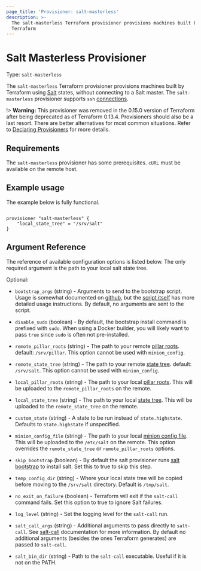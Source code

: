 ```yaml
---
page_title: 'Provisioner: salt-masterless'
description: >-
  The salt-masterless Terraform provisioner provisions machines built by
  Terraform
---
```


# Salt Masterless Provisioner

Type: `salt-masterless`

The `salt-masterless` Terraform provisioner provisions machines built by Terraform
using [Salt](http://saltstack.com/) states, without connecting to a Salt master. The `salt-masterless` provisioner supports `ssh` [connections](/language/resources/provisioners/connection).

!> **Warning:** This provisioner was removed in the 0.15.0 version of Terraform after being deprecated as of Terraform 0.13.4. Provisioners should also be a last resort. There are better alternatives for most common situations. Refer to
[Declaring Provisioners](/language/resources/provisioners/syntax) for more details.

## Requirements

The `salt-masterless` provisioner has some prerequisites. `cURL` must be available on the remote host.

## Example usage

The example below is fully functional.

```hcl

provisioner "salt-masterless" {
    "local_state_tree" = "/srv/salt"
}
```

## Argument Reference

The reference of available configuration options is listed below. The only
required argument is the path to your local salt state tree.

Optional:

- `bootstrap_args` (string) - Arguments to send to the bootstrap script. Usage
  is somewhat documented on
  [github](https://github.com/saltstack/salt-bootstrap), but the [script
  itself](https://github.com/saltstack/salt-bootstrap/blob/develop/bootstrap-salt.sh)
  has more detailed usage instructions. By default, no arguments are sent to
  the script.

- `disable_sudo` (boolean) - By default, the bootstrap install command is prefixed with `sudo`. When using a
  Docker builder, you will likely want to pass `true` since `sudo` is often not pre-installed.

- `remote_pillar_roots` (string) - The path to your remote [pillar
  roots](http://docs.saltstack.com/ref/configuration/master.html#pillar-configuration).
  default: `/srv/pillar`. This option cannot be used with `minion_config`.

- `remote_state_tree` (string) - The path to your remote [state
  tree](http://docs.saltstack.com/ref/states/highstate.html#the-salt-state-tree).
  default: `/srv/salt`. This option cannot be used with `minion_config`.

- `local_pillar_roots` (string) - The path to your local [pillar
  roots](http://docs.saltstack.com/ref/configuration/master.html#pillar-configuration).
  This will be uploaded to the `remote_pillar_roots` on the remote.

- `local_state_tree` (string) - The path to your local [state
  tree](http://docs.saltstack.com/ref/states/highstate.html#the-salt-state-tree).
  This will be uploaded to the `remote_state_tree` on the remote.

- `custom_state` (string) - A state to be run instead of `state.highstate`.
  Defaults to `state.highstate` if unspecified.

- `minion_config_file` (string) - The path to your local [minion config
  file](http://docs.saltstack.com/ref/configuration/minion.html). This will be
  uploaded to the `/etc/salt` on the remote. This option overrides the
  `remote_state_tree` or `remote_pillar_roots` options.

- `skip_bootstrap` (boolean) - By default the salt provisioner runs [salt
  bootstrap](https://github.com/saltstack/salt-bootstrap) to install salt. Set
  this to true to skip this step.

- `temp_config_dir` (string) - Where your local state tree will be copied
  before moving to the `/srv/salt` directory. Default is `/tmp/salt`.

- `no_exit_on_failure` (boolean) - Terraform will exit if the `salt-call` command
  fails. Set this option to true to ignore Salt failures.

- `log_level` (string) - Set the logging level for the `salt-call` run.

- `salt_call_args` (string) - Additional arguments to pass directly to `salt-call`. See
  [salt-call](https://docs.saltstack.com/ref/cli/salt-call.html) documentation for more
  information. By default no additional arguments (besides the ones Terraform generates)
  are passed to `salt-call`.

- `salt_bin_dir` (string) - Path to the `salt-call` executable. Useful if it is not
  on the PATH.
